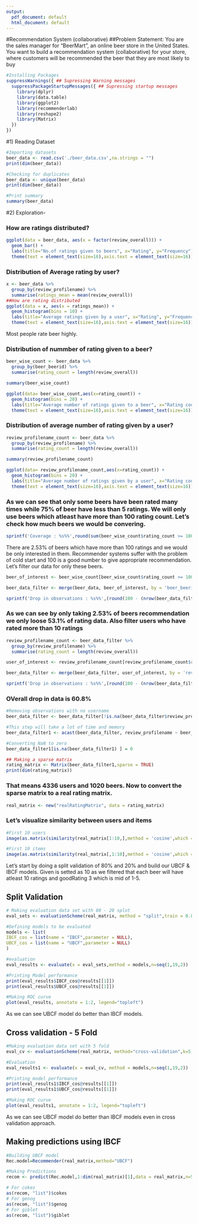 ---
output:
  pdf_document: default
  html_document: default
---
#Recommendation System (collaborative)
##Problem Statement: You are the sales manager for "BeerMart", an online beer store in the United States.  You want to build a recommendation system (collaborative) for your store, where customers will be recommended the beer that they are most likely to buy

```{r}

#Installing Packages
suppressWarnings({ ## Supressing Warning messages
  suppressPackageStartupMessages({ ## Supressing startup messages
    library(dplyr)
    library(data.table)
    library(ggplot2)
    library(recommenderlab)
    library(reshape2)
    library(Matrix)
  })
})

```

#1) Reading Dataset

```{r}
#Importing datasets
beer_data <- read.csv('./beer_data.csv',na.strings = "")
print(dim(beer_data))

#Checking for duplicates
beer_data <- unique(beer_data)
print(dim(beer_data))

#Print summary
summary(beer_data)
```

#2) Exploration- 

### How are ratings distributed?
```{r}
ggplot(data = beer_data, aes(x = factor(review_overall))) + 
  geom_bar() +
  labs(title="No.of ratings given to beers", x="Rating", y="Frequency") +
  theme(text = element_text(size=16),axis.text = element_text(size=16))
```

### Distribution of Average rating by user?
```{r}
x <- beer_data %>%
  group_by(review_profilename) %>%
  summarise(ratings_mean = mean(review_overall))
##How are rating distributed
ggplot(data = x, aes(x = ratings_mean)) + 
  geom_histogram(bins = 10) +
  labs(title="Average ratings given by a user", x="Rating", y="Frequency") +
  theme(text = element_text(size=16),axis.text = element_text(size=16))
```

Most people rate beer highly. 

### Distribution of nummber of rating given to a beer?
```{r}
beer_wise_count <- beer_data %>%
  group_by(beer_beerid) %>%
  summarise(rating_count = length(review_overall))

summary(beer_wise_count)

ggplot(data= beer_wise_count,aes(x=rating_count)) + 
  geom_histogram(bins = 20) +
  labs(title="Average number of ratings given to a beer", x="Rating count", y="Frequency") +
  theme(text = element_text(size=16),axis.text = element_text(size=16))
```

### Distribution of average number of rating given by a user?
```{r}
review_profilename_count <- beer_data %>%
  group_by(review_profilename) %>%
  summarise(rating_count = length(review_overall))

summary(review_profilename_count)

ggplot(data= review_profilename_count,aes(x=rating_count)) + 
  geom_histogram(bins = 20) +
  labs(title="Average number of ratings given by a user", x="Rating count", y="Frequency") +
  theme(text = element_text(size=16),axis.text = element_text(size=16))
```


### As we can see that only some beers have been rated many times while 75% of beer have less than 5 ratings. We will only use beers which atleast have more than 100 rating count. Let's check how much beers we would be convering.

```{r}
sprintf('Coverage : %s%%',round(sum(beer_wise_count$rating_count >= 100)*100 / nrow(beer_wise_count),2))
```

There are 2.53% of beers which have more than 100 ratings and we would be only interested in them. Recommender systems suffer with the problem of cold start and 100 is a good number to give appropriate recommendation. Let's filter our data for only these beers.

```{r}
beer_of_interest <- beer_wise_count[beer_wise_count$rating_count >= 100,'beer_beerid']

beer_data_filter <- merge(beer_data, beer_of_interest, by = 'beer_beerid')

sprintf('Drop in observations : %s%%',(round(100 - (nrow(beer_data_filter)*100/nrow(beer_data)),2)))
```

### As we can see by only taking 2.53% of beers recommendation we only loose 53.1% of rating data. Also filter users who have rated more than 10 ratings

```{r}
review_profilename_count <- beer_data_filter %>%
  group_by(review_profilename) %>%
  summarise(rating_count = length(review_overall))

user_of_interest <- review_profilename_count[review_profilename_count$rating_count > 10,'review_profilename']

beer_data_filter <- merge(beer_data_filter, user_of_interest, by = 'review_profilename')

sprintf('Drop in observations : %s%%',(round(100 - (nrow(beer_data_filter)*100/nrow(beer_data)),2)))
```

### OVerall drop in data is 60.8%

```{r}
#Removing observations with no username
beer_data_filter <- beer_data_filter[!is.na(beer_data_filter$review_profilename),]

#This step will take a lot of time and memory
beer_data_filter1 <- acast(beer_data_filter, review_profilename ~ beer_beerid,value.var = 'review_overall',fun.aggregate=mean)

#Converting NaN to zero
beer_data_filter1[is.na(beer_data_filter1) ] = 0

## Making a sparse matrix
rating_matrix <- Matrix(beer_data_filter1,sparse = TRUE)
print(dim(rating_matrix))
``` 

### That means 4336 users and 1020 beers. Now to convert the sparse matrix to a real rating matrix.
```{r}
real_matrix <- new("realRatingMatrix", data = rating_matrix)
```


### Let's visualize similarity between users and items
```{r}
#First 10 users
image(as.matrix(similarity(real_matrix[1:10,],method = 'cosine',which = 'users')))

#First 10 items
image(as.matrix(similarity(real_matrix[,1:10],method = 'cosine',which = 'items')))
```

Let's start by doing a split validation of 80% and 20% and build our UBCF & IBCF models. Given is setted as 10 as we filtered that each beer will have atleast 10 ratings and goodRating 3 which is mid of 1-5.

## Split Validation
```{r}
# Making evaluation data set with 80 - 20 splot
eval_sets <- evaluationScheme(real_matrix, method = "split",train = 0.8, given = 10,goodRating = 3)

#Defining models to be evaluated
models <- list(
IBCF_cos = list(name = "IBCF",parameter = NULL),
UBCF_cos = list(name = "UBCF",parameter = NULL)
)

#evaluation
eval_results <- evaluate(x = eval_sets,method = models,n=seq(1,19,2))

#Printing Model performance
print(eval_results$IBCF_cos@results[[1]])
print(eval_results$UBCF_cos@results[[1]])

#Making ROC curve 
plot(eval_results, annotate = 1:2, legend="topleft")
```

As we can see UBCF model do better than IBCF models.  

## Cross validation - 5 Fold
```{r}
#Making evaluation data set with 5 fold
eval_cv <- evaluationScheme(real_matrix, method="cross-validation",k=5,  given = 10, goodRating = 3)

#Evaluation
eval_results1 <- evaluate(x = eval_cv, method = models,n=seq(1,19,2))

#Printing model performance
print(eval_results1$IBCF_cos@results[[1]])
print(eval_results1$UBCF_cos@results[[1]])

#Making ROC curve
plot(eval_results1, annotate = 1:2, legend="topleft")
```


As we can see UBCF model do better than IBCF models even in cross validation approach.

## Making predictions using IBCF 
```{r}
#Building UBCF model
Rec.model=Recommender(real_matrix,method="UBCF")

#Making Predictions
recom <- predict(Rec.model,1:dim(real_matrix)[1],data = real_matrix,n=5)

# For cokes
as(recom, "list")$cokes
# For genog
as(recom, "list")$genog
# For giblet
as(recom, "list")$giblet
```


